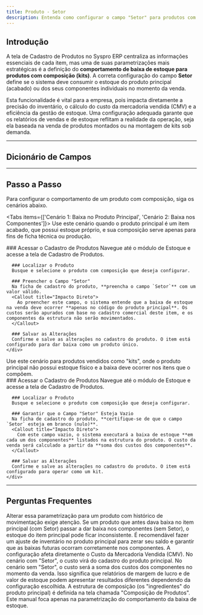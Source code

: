 ```yaml
---
title: Produto - Setor
description: Entenda como configurar o campo "Setor" para produtos com composição (kits) no Syspro ERP e como isso impacta a baixa de estoque e apuração de custos.
---
```


## Introdução

A tela de Cadastro de Produtos no Syspro ERP centraliza as informações essenciais de cada item, mas uma de suas parametrizações mais estratégicas é a definição do **comportamento de baixa de estoque para produtos com composição (kits)**. A correta configuração do campo **Setor** define se o sistema deve consumir o estoque do produto principal (acabado) ou dos seus componentes individuais no momento da venda.

Esta funcionalidade é vital para a empresa, pois impacta diretamente a precisão do inventário, o cálculo do custo da mercadoria vendida (CMV) e a eficiência da gestão de estoque. Uma configuração adequada garante que os relatórios de vendas e de estoque reflitam a realidade da operação, seja ela baseada na venda de produtos montados ou na montagem de kits sob demanda.

---
## Dicionário de Campos

<Cards>
  <Card
    title="Setor"
    body="Campo chave que determina a regra de negócio para a baixa de estoque e apuração de custos de produtos com composição."
  />
</Cards>

---
## Passo a Passo

Para configurar o comportamento de um produto com composição, siga os cenários abaixo.

<Tabs items={['Cenário 1: Baixa no Produto Principal', 'Cenário 2: Baixa nos Componentes']}>
  <Tab value="Cenário 1: Baixa no Produto Principal">
    Use este cenário quando o produto principal é um item acabado, que possui estoque próprio, e sua composição serve apenas para fins de ficha técnica ou produção.
    <div className='fd-steps [&_h3]:fd-step'>
      ### Acessar o Cadastro de Produtos
      Navegue até o módulo de Estoque e acesse a tela de Cadastro de Produtos.
      
      ### Localizar o Produto
      Busque e selecione o produto com composição que deseja configurar.
      
      ### Preencher o Campo "Setor"
      Na ficha de cadastro do produto, **preencha o campo `Setor`** com um valor válido.
      <Callout title="Impacto Direto">
        Ao preencher este campo, o sistema entende que a baixa de estoque na venda deve ocorrer **apenas no código do produto principal**. Os custos serão apurados com base no cadastro comercial deste item, e os componentes da estrutura não serão movimentados.
      </Callout>
      
      ### Salvar as Alterações
      Confirme e salve as alterações no cadastro do produto. O item está configurado para dar baixa como um produto único.
    </div>
  </Tab>
  <Tab value="Cenário 2: Baixa nos Componentes">
    Use este cenário para produtos vendidos como "kits", onde o produto principal não possui estoque físico e a baixa deve ocorrer nos itens que o compõem.
    <div className='fd-steps [&_h3]:fd-step'>
      ### Acessar o Cadastro de Produtos
      Navegue até o módulo de Estoque e acesse a tela de Cadastro de Produtos.
      
      ### Localizar o Produto
      Busque e selecione o produto com composição que deseja configurar.
      
      ### Garantir que o Campo "Setor" Esteja Vazio
      Na ficha de cadastro do produto, **certifique-se de que o campo `Setor` esteja em branco (nulo)**.
      <Callout title="Impacto Direto">
        Com este campo vazio, o sistema executará a baixa de estoque **em cada um dos componentes** listados na estrutura do produto. O custo da venda será calculado a partir da **soma dos custos dos componentes**.
      </Callout>
      
      ### Salvar as Alterações
      Confirme e salve as alterações no cadastro do produto. O item está configurado para operar como um kit.
    </div>
  </Tab>
</Tabs>

---
## Perguntas Frequentes

<Accordions>
  <Accordion title="O que acontece se eu alterar essa configuração para um produto que já tem movimentação de estoque?">
    Alterar essa parametrização para um produto com histórico de movimentação exige atenção. Se um produto que antes dava baixa no item principal (com Setor) passar a dar baixa nos componentes (sem Setor), o estoque do item principal pode ficar inconsistente. É recomendável fazer um ajuste de inventário no produto principal para zerar seu saldo e garantir que as baixas futuras ocorram corretamente nos componentes.
  </Accordion>
  <Accordion title="Como essa configuração afeta meus relatórios de vendas e de custos?">
    A configuração afeta diretamente o Custo da Mercadoria Vendida (CMV). No cenário com "Setor", o custo virá do cadastro do produto principal. No cenário sem "Setor", o custo será a soma dos custos dos componentes no momento da venda. Isso significa que relatórios de margem de lucro e de valor de estoque podem apresentar resultados diferentes dependendo da configuração escolhida.
  </Accordion>
  <Accordion title="Onde eu cadastro a composição de um produto?">
    A estrutura de composição (os "ingredientes" do produto principal) é definida na tela chamada "Composição de Produtos". Este manual foca apenas na parametrização do comportamento da baixa de estoque.
  </Accordion>
</Accordions>

<SuporteSection />